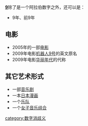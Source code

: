 '''[[9|9]]'''除了是一个阿拉伯数字之外，还可以是：

*9年、前9年

==电影==
*2005年的一部[[9_(2005年电影)|电影]]
*2009年电影[[机器人9号|机器人9号]]的英文原名
*2009年电影[[华丽年代|华丽年代]]的代称

==其它艺术形式==
*一部[[9_(音乐剧)|音乐剧]]
*一本[[9_(日本漫画)|日本漫画]]
*一个[[9_(乐队)|乐队]]
*一个[[9nine|女子音乐组合]]

{{消歧义}}
[[category:数字消歧义|category:数字消歧义]]